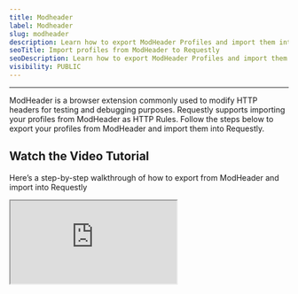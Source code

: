 ```yaml
---
title: Modheader
label: Modheader
slug: modheader
description: Learn how to export ModHeader Profiles and import them into Requestly.
seoTitle: Import profiles from ModHeader to Requestly
seoDescription: Learn how to export ModHeader Profiles and import them into Requestly.
visibility: PUBLIC
---
```

***

ModHeader is a browser extension commonly used to modify HTTP headers for testing and debugging purposes. Requestly supports importing your profiles from ModHeader as HTTP Rules. Follow the steps below to export your profiles from ModHeader and import them into Requestly.

## Watch the Video Tutorial

Here’s a step-by-step walkthrough of how to export from ModHeader and import into Requestly

<iframe src="https://youtu.be/GLB1d2M9LLA" />

## Exporting Profile from ModHeader

### **Step 1: Open ModHeader**

Open the ModHeader extension in your browser to access your configurations.

<img src="/images/modheader/d2830132-4502-4ea3-9762-b0ba5ad38226.png" align="center" fullwidth="false" />

### **Step 2: Export Profiles**

Click on the **Export** button located in the top bar and select **Export JSON**. Choose the profiles you want to export.

### **Step 3: Download JSON File**

Click on **Download JSON** to save the file to your device for later import.

## Importing Configurations to Requestly

### **Step 1: Navigate to the Import Option**

<Tip>
  For the web app, you can directly open <a target="_blank" href="https://app.requestly.io/import-from-modheader">`Import from ModHeader screen`</a>.
</Tip>

If no rules exist, the **Import from ModHeader** option will be displayed. Click it to open the import popup.

<img src="/images/modheader/6f7f1eb2-343f-46ed-982f-05f863c2a0d8.png" align="center" fullwidth="false" />

If you already have rules, click the **Import** button located in the top-right corner and select the **Import from ModHeader** option from the bottom of the popup.

<img src="/images/modheader/8d6565e3-bf06-4465-887a-9e304424bf02.png" align="center" fullwidth="false" />

### **Step 2: Upload JSON File**

Follow the on-screen instructions to upload the JSON file you downloaded from ModHeader.

<img src="/images/modheader/2fa59370-7108-4a5d-8646-439be471c20e.png" align="center" fullwidth="false" />

Newly imported rules will be available under HTTP Rules.
